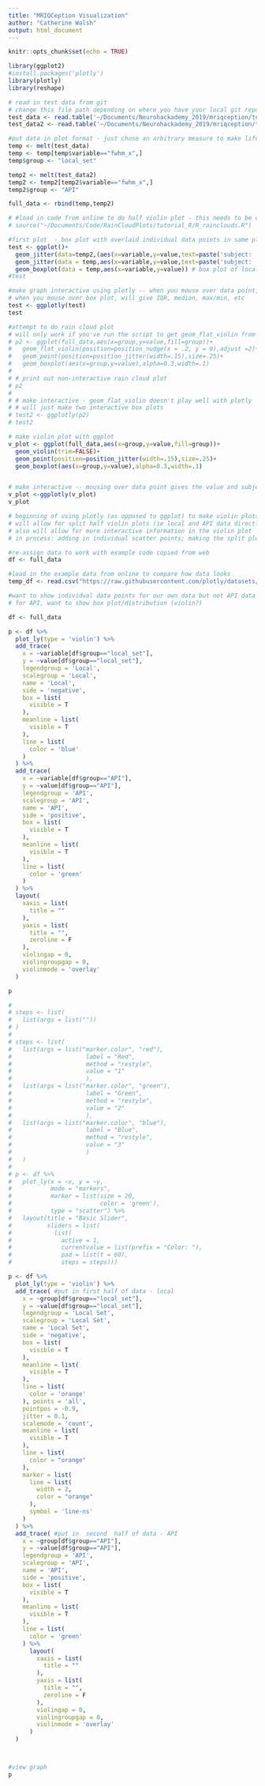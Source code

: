 ```yaml
---
title: "MRIQCeption Visualization"
author: "Catherine Walsh"
output: html_document
---
```


```r
knitr::opts_chunk$set(echo = TRUE)
```

```r

library(ggplot2)
#install.packages('plotly')
library(plotly)
library(reshape)
```


```r

# read in test data from git
# change this file path depending on where you have your local git repository 
test_data <- read.table('~/Documents/Neurohackademy_2019/mriqception/test_data/group_T1w.tsv',header=TRUE)
test_data2 <- read.table('~/Documents/Neurohackademy_2019/mriqception/test_data/group2_T1w.tsv',header=TRUE)

```


```r

#put data in plot format - just chose an arbitrary measure to make life easier 
temp <- melt(test_data)
temp <- temp[temp$variable=="fwhm_x",]
temp$group <- "local_set"

temp2 <- melt(test_data2)
temp2 <- temp2[temp2$variable=="fwhm_x",]
temp2$group <- "API"

full_data <- rbind(temp,temp2)

```

```r

# #load in code from online to do half violin plot - this needs to be downloaded  from the web
# source("~/Documents/Code/RainCloudPlots/tutorial_R/R_rainclouds.R")

#first plot  - box plot with overlaid individual data points in same plot; interactive 
test <- ggplot()+
  geom_jitter(data=temp2,(aes(x=variable,y=value,text=paste('subject: ', bids_name))),alpha=0.3,position=position_jitter(0.05)) + # big dataset as jittered points
  geom_jitter(data = temp,aes(x=variable,y=value,text=paste('subject: ', bids_name)),color="cyan",position=position_jitter(0.05)) + # new data as jittered points
  geom_boxplot(data = temp,aes(x=variable,y=value)) # box plot of local data 
#test

#make graph interactive using plotly -- when you mouse over data point, will give value, subject ID
# when you mouse over box plot, will give IQR, median, max/min, etc 
test <- ggplotly(test)
test

#attempt to do rain cloud plot 
# will only work if you've run the script to get geom_flat_violin from https://github.com/RainCloudPlots/RainCloudPlots
# p2 <- ggplot(full_data,aes(x=group,y=value,fill=group))+
#   geom_flat_violin(position=position_nudge(x = .2, y = 0),adjust =2)+
#   geom_point(position=position_jitter(width=.15),size=.25)+
#   geom_boxplot(aes(x=group,y=value),alpha=0.3,width=.1)
# 
# # print out non-interactive rain cloud plot
# p2
# 
# # make interactive - geom_flat_violin doesn't play well with plotly 
# # will just make two interactive box plots 
# test2 <- ggplotly(p2)
# test2

# make violin plot with ggplot 
v_plot <- ggplot(full_data,aes(x=group,y=value,fill=group))+
  geom_violin(trim=FALSE)+
  geom_point(position=position_jitter(width=.15),size=.25)+
  geom_boxplot(aes(x=group,y=value),alpha=0.3,width=.1)


# make interactive -- mousing over data point gives the value and subject ID; don't get IQR informaion from violin plot 
v_plot <-ggplotly(v_plot)
v_plot


```


```r

# beginning of using plotly (as opposed to ggplot) to make violin plots
# will allow for split half violin plots (ie local and API data directly in same plot)
# also will allow for more interactive information in the violin plot
# in process: adding in individual scatter points; making the split plots closer together 

#re-assign data to work with example code copied from web 
df <- full_data

#load in the example data from online to compare how data looks 
temp_df <- read.csv("https://raw.githubusercontent.com/plotly/datasets/master/violin_data.csv")

#want to show individual data points for our own data but not API data 
# for API, want to show box plot/distribution (violin?)

df <- full_data

p <- df %>%
  plot_ly(type = 'violin') %>%
  add_trace(
    x = ~variable[df$group=="local_set"],
    y = ~value[df$group=="local_set"],
    legendgroup = 'Local',
    scalegroup = 'Local',
    name = 'Local',
    side = 'negative',
    box = list(
      visible = T
    ),
    meanline = list(
      visible = T
    ),
    line = list(
      color = 'blue'
    )
  ) %>%
  add_trace(
    x = ~variable[df$group=="API"],
    y = ~value[df$group=="API"],
    legendgroup = 'API',
    scalegroup = 'API',
    name = 'API',
    side = 'positive',
    box = list(
      visible = T
    ),
    meanline = list(
      visible = T
    ),
    line = list(
      color = 'green'
    )
  ) %>% 
  layout(
    xaxis = list(
      title = ""  
    ),
    yaxis = list(
      title = "",
      zeroline = F
    ),
    violingap = 0,
    violingroupgap = 0,
    violinmode = 'overlay'
  )

p

```

```r
# 
# steps <- list(
#   list(args = list(""))
# )
# 
# steps <- list(
#   list(args = list("marker.color", "red"), 
#                     label = "Red", 
#                     method = "restyle", 
#                     value = "1"
#                     ),
#   list(args = list("marker.color", "green"), 
#                     label = "Green", 
#                     method = "restyle", 
#                     value = "2"
#                     ),
#   list(args = list("marker.color", "blue"), 
#                     label = "Blue", 
#                     method = "restyle", 
#                     value = "3"
#                     )
#   )
# 
# p <- df %>%
#   plot_ly(x = ~x, y = ~y,
#           mode = "markers", 
#           marker = list(size = 20,
#                         color = 'green'), 
#           type = "scatter") %>%
#   layout(title = "Basic Slider",
#          sliders = list(
#            list(
#              active = 1, 
#              currentvalue = list(prefix = "Color: "), 
#              pad = list(t = 60), 
#              steps = steps))) 

```

```r
p <- df %>%
  plot_ly(type = 'violin') %>%
  add_trace( #put in first half of data - local 
    x = ~group[df$group=="local_set"],
    y = ~value[df$group=="local_set"],
    legendgroup = 'Local Set',
    scalegroup = 'Local Set',
    name = 'Local Set',
    side = 'negative',
    box = list(
      visible = T
    ),
    meanline = list(
      visible = T
    ),
    line = list(
      color = 'orange'
    ), points = 'all',
    pointpos = -0.9,
    jitter = 0.1,
    scalemode = 'count',
    meanline = list(
      visible = T
    ),
    line = list(
      color = "orange"
    ),
    marker = list(
      line = list(
        width = 2,
        color = "orange"
      ),
      symbol = 'line-ns'
    )
  ) %>%
  add_trace( #put in  second  half of data - API 
    x = ~group[df$group=="API"],
    y = ~value[df$group=="API"],
    legendgroup = 'API',
    scalegroup = 'API',
    name = 'API',
    side = 'positive',
    box = list(
      visible = T
    ),
    meanline = list(
      visible = T
    ),
    line = list(
      color = 'green'
    ) %>%
      layout(
        xaxis = list(
          title = ""  
        ),
        yaxis = list(
          title = "",
          zeroline = F
        ),
        violingap = 0,
        violingroupgap = 0,
        violinmode = 'overlay'
      )
  ) 



#view graph 
p


```

